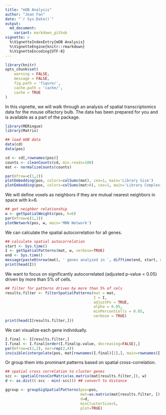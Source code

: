 ```yaml
---
title: "mOB Analysis"
author: "Jean Fan"
date: "`r Sys.Date()`"
output:
  md_document:
    variant: markdown_github
vignette: >
  %\VignetteIndexEntry{mOB Analysis}
  %\VignetteEngine{knitr::rmarkdown}
  %\VignetteEncoding{UTF-8}
---
```


```r
library(knitr)
opts_chunk$set(
    warning = FALSE,
    message = FALSE,
    fig.path = 'figure/',
    cache.path = 'cache/',
    cache = TRUE
)
```

In this vignette, we will walk through an analysis of spatial transcriptomics data for the mouse olfactory bulb. The data has been prepared for you and is available as a part of the package.

```r
library(MERingue)
library(Matrix)

## load mOB data
data(cd)
data(pos)

cd <- cd[,rownames(pos)]
counts <- cleanCounts(cd, min.reads=100)
mat <- normalizeCounts(counts)

par(mfrow=c(1,2))
plotEmbedding(pos, colors=colSums(mat), cex=1, main='Library Size')
plotEmbedding(pos, colors=colSums(mat>0), cex=1, main='Library Complexity')
```

We will define voxels as neighbors if they are mutual nearest neighbors in space with k=6.

```r
## get neighbor relationship
w <- getSpatialWeights(pos, k=6)
par(mfrow=c(1,1))
plotNetwork(pos, w, main='MNN Network')
````

We can calculate the spatial autocorrelation for all genes.

```r
## calculate spatial autocorrelation
start <- Sys.time()
I <- getSpatialPatterns(mat, w, verbose=TRUE)
end <- Sys.time()
message(paste0(nrow(mat), ' genes analyzed in ', difftime(end, start, units='mins'), ' minutes.'))
print(head(I))
```

We want to focus on significantly autocorrelated (adjusted p-value < 0.05) driven by more than 5% of cells. 

```r
## filter for patterns driven by more than 5% of cels
results.filter <- filterSpatialPatterns(mat = mat,
                                        I = I,
                                        adjustPv = TRUE,
                                        alpha = 0.05,
                                        minPercentCells = 0.05,
                                        verbose = TRUE)
print(head(I[results.filter,]))
```

We can visualize each gene individually. 

```r
I.final <- I[results.filter,]
I.final <- I.final[order(I.final$p.value, decreasing=FALSE),]
par(mfrow=c(1,2), mar=rep(2,4))
invisible(interpolate(pos, mat[rownames(I.final)[1],], main=rownames(I.final)[1]))
````

Or group them into prominant patterns based on spatial cross-correlation.

```r
## spatial cross correlation to cluster genes
scc <- spatialCrossCorMatrix(as.matrix(mat[results.filter,]), w)
d <- as.dist((-scc - min(-scc))) ## convert to distance
```

```r
ggroup <- groupSigSpatialPatterns(pos=pos, 
                                  mat=as.matrix(mat[results.filter, ]), 
                                  d=d,
                                  minClusterSize=5,
                                  plot=TRUE)
```


